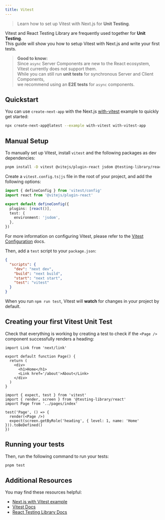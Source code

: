 ```yaml
---
title: Vitest
---
```


> Learn how to set up Vitest with Next.js for **Unit Testing**.

Vitest and React Testing Library are frequently used together for **Unit Testing**.  
This guide will show you how to setup Vitest with Next.js and write your first tests.

> **Good to know:**  
> Since `async` Server Components are new to the React ecosystem, Vitest currently does not support them.  
> While you can still run **unit tests** for synchronous Server and Client Components,  
> we recommend using an **E2E tests** for `async` components.

## Quickstart

You can use `create-next-app` with the Next.js [with-vitest](https://github.com/vercel/next.js/tree/canary/examples/with-vitest) example to quickly get started:

```bash filename="Terminal"
npx create-next-app@latest --example with-vitest with-vitest-app
```

## Manual Setup

To manually set up Vitest, install `vitest` and the following packages as dev dependencies:

```bash filename="Terminal"
pnpm install -D vitest @vitejs/plugin-react jsdom @testing-library/react @testing-library/dom
```

Create a `vitest.config.ts|js` file in the root of your project, and add the following options:

```ts filename="vitest.config.ts"
import { defineConfig } from 'vitest/config'
import react from '@vitejs/plugin-react'

export default defineConfig({
  plugins: [react()],
  test: {
    environment: 'jsdom',
  },
})
```

For more information on configuring Vitest, please refer to the [Vitest Configuration](https://vitest.dev/config/#configuration) docs.

Then, add a `test` script to your `package.json`:

```json filename="package.json"
{
  "scripts": {
    "dev": "next dev",
    "build": "next build",
    "start": "next start",
    "test": "vitest"
  }
}
```

When you run `npm run test`, Vitest will **watch** for changes in your project by default.

## Creating your first Vitest Unit Test

Check that everything is working by creating a test to check if the `<Page />` component successfully renders a heading:

```tsx filename="pages/index.tsx"
import Link from 'next/link'

export default function Page() {
  return (
    <div>
      <h1>Home</h1>
      <Link href='/about'>About</Link>
    </div>
  )
}
```

```tsx filename="__tests__/index.test.tsx"
import { expect, test } from 'vitest'
import { render, screen } from '@testing-library/react'
import Page from '../pages/index'

test('Page', () => {
  render(<Page />)
  expect(screen.getByRole('heading', { level: 1, name: 'Home' })).toBeDefined()
})
```

## Running your tests

Then, run the following command to run your tests:

```bash filename="Terminal"
pnpm test
```

## Additional Resources

You may find these resources helpful:

- [Next.js with Vitest example](https://github.com/vercel/next.js/tree/canary/examples/with-vitest)
- [Vitest Docs](https://vitest.dev/guide/)
- [React Testing Library Docs](https://testing-library.com/docs/react-testing-library/intro/)
